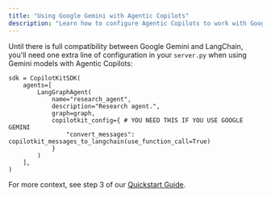 ```yaml
---
title: "Using Google Gemini with Agentic Copilots"
description: "Learn how to configure Agentic Copilots to work with Google Gemini models."
---
```


Until there is full compatibility between Google Gemini and LangChain, you'll need one extra line of configuration in your `server.py` when using Gemini models with Agentic Copilots:

```
sdk = CopilotKitSDK(
    agents=[
        LangGraphAgent(
            name="research_agent",
            description="Research agent.",
            graph=graph,
            copilotkit_config={ # YOU NEED THIS IF YOU USE GOOGLE GEMINI
                "convert_messages": copilotkit_messages_to_langchain(use_function_call=True)
            }
        )
    ],
)
```

For more context, see step 3 of our [Quickstart Guide](/coagents/quickstart).

